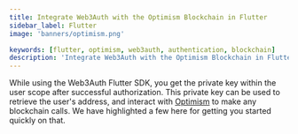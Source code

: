 ```yaml
---
title: Integrate Web3Auth with the Optimism Blockchain in Flutter
sidebar_label: Flutter
image: 'banners/optimism.png'

keywords: [flutter, optimism, web3auth, authentication, blockchain]
description: 'Integrate Web3Auth with the Optimism Blockchain in Flutter | Embedded Wallets'
---
```



<SEO
  title="Integrate Web3Auth with the Optimism Blockchain in Flutter"
  description="Integrate Web3Auth with the Optimism Blockchain in Flutter | Embedded Wallets"
  image="https://web3auth.io/docs/banners/optimism.png"
  slug="/embedded-wallets/connect-blockchain/evm/optimism/flutter"
/>

While using the Web3Auth Flutter SDK, you get the private key within the user scope after successful authorization. This private key can be used to retrieve the user's address, and interact with [Optimism](https://optimism.io/) to make any blockchain calls. We have highlighted a few here for getting you started quickly on that.

<EVMInteraction />
